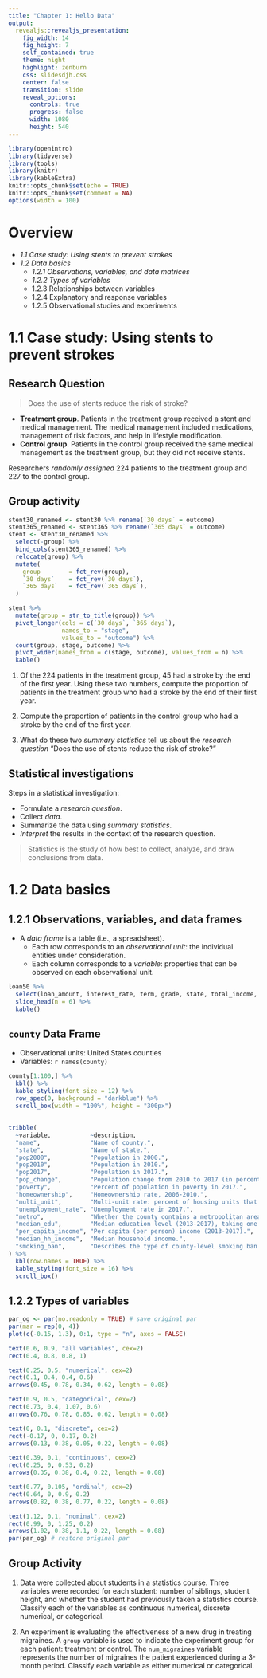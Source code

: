 ```yaml
---
title: "Chapter 1: Hello Data"
output: 
  revealjs::revealjs_presentation:
    fig_width: 14 
    fig_height: 7
    self_contained: true
    theme: night
    highlight: zenburn
    css: slidesdjh.css
    center: false
    transition: slide
    reveal_options:
      controls: true
      progress: false
      width: 1080
      height: 540
---
```


```r
library(openintro)
library(tidyverse)
library(tools)
library(knitr)
library(kableExtra)
knitr::opts_chunk$set(echo = TRUE)
knitr::opts_chunk$set(comment = NA)
options(width = 100)
```

# Overview

- *1.1 Case study: Using stents to prevent strokes*
- *1.2 Data basics*
    - *1.2.1 Observations, variables, and data matrices*
    - *1.2.2 Types of variables*
    - 1.2.3 Relationships between variables
    - 1.2.4 Explanatory and response variables
    - 1.2.5 Observational studies and experiments

# 1.1 Case study: Using stents to prevent strokes

## {data-background-image="https://www.usavascularcenters.com/wp-content/uploads/2021/12/Depositphotos_26395257_xl-2015-scaled-1-1024x584.jpg" data-background-size="contain"}

## Research Question

> Does the use of stents reduce the risk of stroke?

-   **Treatment group**. Patients in the treatment group received a stent and medical management. The medical management included medications, management of risk factors, and help in lifestyle modification.
-   **Control group**. Patients in the control group received the same medical management as the treatment group, but they did not receive stents.

Researchers *randomly assigned* 224 patients to the treatment group and 227 to the control group.

## Group activity 

```r
stent30_renamed <- stent30 %>% rename(`30 days` = outcome)
stent365_renamed <- stent365 %>% rename(`365 days` = outcome)
stent <- stent30_renamed %>%
  select(-group) %>%
  bind_cols(stent365_renamed) %>% 
  relocate(group) %>%
  mutate(
    group        = fct_rev(group),
    `30 days`    = fct_rev(`30 days`),
    `365 days`   = fct_rev(`365 days`),
  )

stent %>%
  mutate(group = str_to_title(group)) %>%
  pivot_longer(cols = c(`30 days`, `365 days`), 
               names_to = "stage", 
               values_to = "outcome") %>%
  count(group, stage, outcome) %>%
  pivot_wider(names_from = c(stage, outcome), values_from = n) %>%
  kable()
```

1. Of the 224 patients in the treatment group, 45 had a stroke by the end of the first year.
Using these two numbers, compute the proportion of patients in the treatment group who had a stroke by the end of their first year.

2. Compute the proportion of patients in the control group who had a stroke by the end of the first year.

3. What do these two *summary statistics* tell us about the *research question* "Does the use of stents reduce the risk of stroke?"

## Statistical investigations

Steps in a statistical investigation:

- Formulate a *research question*.
- Collect *data*.
- Summarize the data using *summary statistics*.
- *Interpret* the results in the context of the research question.

> Statistics is the study of how best to collect, analyze, and draw conclusions from data.

# 1.2 Data basics

## 1.2.1 Observations, variables, and data frames

- A *data frame* is a table (i.e., a spreadsheet).
    - Each row corresponds to an *observational unit*: the individual entities under consideration.
    - Each column corresponds to a *variable*: properties that can be observed on each observational unit.
    
```r
loan50 %>% 
  select(loan_amount, interest_rate, term, grade, state, total_income, homeownership) %>%
  slice_head(n = 6) %>%
  kable()
```

## `county` Data Frame 

- Observational units: United States counties
- Variables: `r names(county)`

```r
county[1:100,] %>% 
  kbl() %>%
  kable_styling(font_size = 12) %>%
  row_spec(0, background = "darkblue") %>%
  scroll_box(width = "100%", height = "300px")
```

##

```r
tribble(
  ~variable,           ~description,
  "name",              "Name of county.",
  "state",             "Name of state.",
  "pop2000",           "Population in 2000.",
  "pop2010",           "Population in 2010.",
  "pop2017",           "Population in 2017.",
  "pop_change",        "Population change from 2010 to 2017 (in percent).",
  "poverty",           "Percent of population in poverty in 2017.",
  "homeownership",     "Homeownership rate, 2006-2010.",
  "multi_unit",        "Multi-unit rate: percent of housing units that are in multi-unit structures, 2006-2010.",
  "unemployment_rate", "Unemployment rate in 2017.",
  "metro",             "Whether the county contains a metropolitan area, taking one of the values yes or no.",
  "median_edu",        "Median education level (2013-2017), taking one of the values below_hs, hs_diploma, some_college, or bachelors.", 
  "per_capita_income", "Per capita (per person) income (2013-2017).",
  "median_hh_income",  "Median household income.",
  "smoking_ban",       "Describes the type of county-level smoking ban in place in 2010, taking one of the values none, partial, or comprehensive."
) %>%
  kbl(row.names = TRUE) %>%
  kable_styling(font_size = 16) %>%
  scroll_box()
```

## 1.2.2 Types of variables

```r
par_og <- par(no.readonly = TRUE) # save original par
par(mar = rep(0, 4))
plot(c(-0.15, 1.3), 0:1, type = "n", axes = FALSE)

text(0.6, 0.9, "all variables", cex=2)
rect(0.4, 0.8, 0.8, 1)

text(0.25, 0.5, "numerical", cex=2)
rect(0.1, 0.4, 0.4, 0.6)
arrows(0.45, 0.78, 0.34, 0.62, length = 0.08)

text(0.9, 0.5, "categorical", cex=2)
rect(0.73, 0.4, 1.07, 0.6)
arrows(0.76, 0.78, 0.85, 0.62, length = 0.08)

text(0, 0.1, "discrete", cex=2)
rect(-0.17, 0, 0.17, 0.2)
arrows(0.13, 0.38, 0.05, 0.22, length = 0.08)

text(0.39, 0.1, "continuous", cex=2)
rect(0.25, 0, 0.53, 0.2)
arrows(0.35, 0.38, 0.4, 0.22, length = 0.08)

text(0.77, 0.105, "ordinal", cex=2)
rect(0.64, 0, 0.9, 0.2)
arrows(0.82, 0.38, 0.77, 0.22, length = 0.08)

text(1.12, 0.1, "nominal", cex=2)
rect(0.99, 0, 1.25, 0.2)
arrows(1.02, 0.38, 1.1, 0.22, length = 0.08)
par(par_og) # restore original par
```

## Group Activity

1. Data were collected about students in a statistics course. Three variables were recorded for each student: number of siblings, student height, and whether the student had previously taken a statistics course. Classify each of the variables as continuous numerical, discrete numerical, or categorical.

2. An experiment is evaluating the effectiveness of a new drug in treating migraines. A `group` variable is used to indicate the experiment group for each patient: treatment or control. The `num_migraines` variable represents the number of migraines the patient experienced during a 3-month period. Classify each variable as either numerical or categorical.

